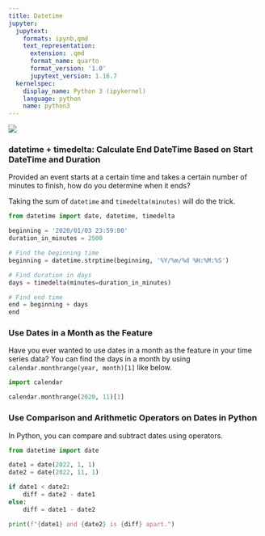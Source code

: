 ```yaml
---
title: Datetime
jupyter:
  jupytext:
    formats: ipynb,qmd
    text_representation:
      extension: .qmd
      format_name: quarto
      format_version: '1.0'
      jupytext_version: 1.16.7
  kernelspec:
    display_name: Python 3 (ipykernel)
    language: python
    name: python3
---
```




![](../img/datetime.png)

### datetime + timedelta: Calculate End DateTime Based on Start DateTime and Duration

Provided an event starts at a certain time and takes a certain number of minutes to finish, how do you determine when it ends?

Taking the sum of `datetime` and `timedelta(minutes)` will do the trick.

```python
from datetime import date, datetime, timedelta

beginning = '2020/01/03 23:59:00'
duration_in_minutes = 2500

# Find the beginning time
beginning = datetime.strptime(beginning, '%Y/%m/%d %H:%M:%S')

# Find duration in days
days = timedelta(minutes=duration_in_minutes)

# Find end time
end = beginning + days 
end
```

### Use Dates in a Month as the Feature

Have you ever wanted to use dates in a month as the feature in your time series data? You can find the days in a month by using `calendar.monthrange(year, month)[1]` like below.

```python
import calendar 

calendar.monthrange(2020, 11)[1]
```

### Use Comparison and Arithmetic Operators on Dates in Python

In Python, you can compare and subtract dates using operators.  


```python
from datetime import date 

date1 = date(2022, 1, 1)
date2 = date(2022, 11, 1)

if date1 < date2:
    diff = date2 - date1 
else:
    diff = date1 - date2 

print(f"{date1} and {date2} is {diff} apart.")
```
